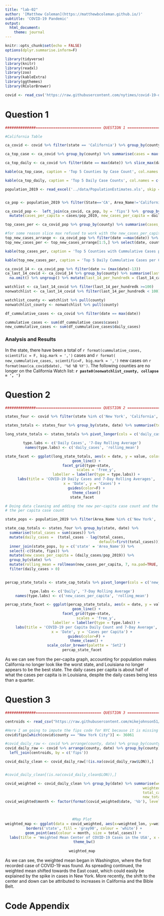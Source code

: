 ```yaml
---
title: "lab-02"
author: '[Matthew Coleman](https://matthewbcoleman.github.io/)'
subtitle: 'COVID-19 Pandemic'
output: 
  html_document:
    theme: journal
---
```


```r
knitr::opts_chunk$set(echo = FALSE)
options(dplyr.summarise.inform=F) 
```

```r
library(tidyverse)
library(knitr)
library(readxl)
library(zoo)
library(kableExtra)
library(ggthemes)
library(RColorBrewer)
```

```r
covid <- read_csv('https://raw.githubusercontent.com/nytimes/covid-19-data/master/us-counties.csv')
```

# Question 1

```r



##############============================== QUESTION 1 ==============================##############

#California Table 

ca_covid <- covid %>% filter(state == 'California') %>% group_by(county) %>% arrange(date, .by_group = TRUE ) %>% mutate(daily_cases =  (cases - lag(cases, default=first(cases)))) %>% ungroup()
```

```r
ca_top_case <- ca_covid %>% group_by(county) %>% summarise(cases = max(cases)) %>% ungroup() %>% slice_max(cases,n=5)

ca_top_daily <- ca_covid %>% filter(date == max(date)) %>% slice_max(daily_cases, n=5) %>% select(date, county, daily_cases)

kable(ca_top_case, caption = 'Top 5 Counties by Case Count', col.names = c('County', 'Total Cases'), align = 'l', format.args = list(big.mark = ',')) %>% kable_styling()

kable(ca_top_daily, caption = 'Top 5 Daily Case Counts', col.names = c('Date', 'County', 'Daily Cases'), align = 'l', format.args = list(big.mark = ',')) %>% kable_styling()
```

```r
population_2019 <- read_excel('../data/PopulationEstimates.xls', skip = 2) %>% select(State, Area_Name, fips = FIPStxt, pop_2019 = POP_ESTIMATE_2019)


ca_pop <- population_2019 %>% filter(State=='CA', Area_Name!='California')

ca_covid_pop <-  left_join(ca_covid, ca_pop, by = 'fips') %>%  group_by(county) %>% 
  mutate(cases_per_capita = cases/pop_2019, new_cases_per_capita = daily_cases/pop_2019)

```

```r
top_cases_per <- ca_covid_pop %>% group_by(county) %>% summarise(cases_per_capita = max(cases_per_capita)) %>% slice_max(cases_per_capita, n= 5)
```

```r
#for some reason slice max refused to work with the new_cases_per_capita column after working with all the other columns so I had to do the brute force way 
top_new_cases_arrange <- ca_covid_pop %>% filter(date ==max(date)) %>% arrange(-new_cases_per_capita)
top_new_cases_per <- top_new_cases_arrange[1:5,] %>% select(date, county, new_cases_per_capita)

```

```r
kable(top_cases_per, caption = 'Top 5 Counties with Cummulative Cases per Capita', col.names = c('County', 'Cummulative Cases per Capita'), align = 'l', format.args = list(big.mark = ',')) %>% kable_styling()

kable(top_new_cases_per, caption = 'Top 5 Daily Cummulative Cases per Capita', col.names = c('Date', 'County', 'Daily Cases per Capita'), align = 'l', format.args = list(big.mark = ',')) %>% kable_styling()
```


```r
ca_covid_14 <- ca_covid_pop %>% filter(date >= (max(date)-13))
ca_last_14_covid <- ca_covid_14 %>% group_by(county) %>% summarise(last_14_cases = sum(daily_cases), pop_2019 = mean(pop_2019)) %>%
  na.omit() %>% ungroup() %>% mutate(last_14_per_hundredk = (last_14_cases/pop_2019)*100000)

watchlist <- ca_last_14_covid %>% filter(last_14_per_hundredk >=100)
nonwatchlist <- ca_last_14_covid %>% filter(last_14_per_hundredk < 100)

watchlist_county <- watchlist %>% pull(county)
nonwatchlist_county <- nonwatchlist %>% pull(county)
```

```r
df_cummulative_cases <- ca_covid %>% filter(date == max(date)) 

cummulative_cases <- sum(df_cummulative_cases$cases)
new_cummulative_cases <- sum(df_cummulative_cases$daily_cases)
```

### Analysis and Results 

In the state, there have been a total of  `r format(cummulative_cases, scientific = F, big.mark = ',')` cases and `r format( new_cummulative_cases, scientific=F, big.mark = ',')` new cases on `r format(max(ca_covid$date), '%d %B %Y')`. The following counties are no longer on the California Watch list:  **`r paste0(nonwatchlist_county, collapse = ', ')`**

# Question 2

```r



##############============================== QUESTION 2 ==============================##############

states_four <- covid %>% filter(state %in% c('New York', 'California', 'Louisiana', 'Florida'))
```

```r
states_totals <- states_four %>% group_by(state, date) %>% summarise(total_cases = sum(cases)) %>% mutate(daily_cases =  (total_cases - lag(total_cases, default=first(total_cases)))) %>% group_by(state) %>% mutate(rolling_mean = rollmean(daily_cases, 7, na.pad=TRUE, align = 'right')) %>% filter(daily_cases > 0)
```

<center>
```r
long_state_totals <- states_totals %>% pivot_longer(cols = c('daily_cases', 'rolling_mean'), names_to = 'type')

type.labs <- c('Daily Cases', '7-Day Rolling Average')
names(type.labs) <- c('daily_cases', 'rolling_mean')

state_facet <- ggplot(long_state_totals, aes(x = date, y = value, color = state)) +
    geom_line() +
    facet_grid(type~state,
             scales = 'free_y',
             labeller = labeller(type = type.labs)) +
    labs(title = 'COVID-19 Daily Cases and 7-Day Rolling Averages',
         x = 'Date', y = 'Cases') +
    guides(color=F) +
    theme_clean()
state_facet
```

</center>

```r
# Doing data cleaning and adding the new per-capita case count and the 7 day average of 
# the per capita case count 

state_pops <- population_2019 %>% filter(Area_Name %in% c('New York', 'California', 'Louisiana', 'Florida') )

state_cap_totals <- states_four %>% group_by(state, date) %>%
  summarise(total_cases = sum(cases)) %>% 
  mutate(daily_cases =  (total_cases - lag(total_cases, 
                                           default=first(total_cases)))) %>%
  inner_join(state_pops, by = c('state' = 'Area_Name')) %>% 
  select(-c(State, fips)) %>%  
  mutate(new_cases_per_capita = (daily_cases/pop_2019)) %>% 
  group_by(state) %>% 
  mutate(rolling_mean = rollmean(new_cases_per_capita, 7, na.pad=TRUE, align = 'right')) %>%
  filter(daily_cases > 0)
  
```

<center>
```r
percap_state_totals <- state_cap_totals %>% pivot_longer(cols = c('new_cases_per_capita', 'rolling_mean'), names_to = 'type')

type.labs <- c('Daily', '7-Day Rolling Average')
names(type.labs) <- c('new_cases_per_capita', 'rolling_mean')

percap_state_facet <- ggplot(percap_state_totals, aes(x = date, y = value, color = state)) +
    geom_line() +
    facet_grid(type~state,
             scales = 'free_y',
             labeller = labeller(type = type.labs)) +
    labs(title = 'COVID-19 per Capita Daily Count and 7-Day Average',
         x = 'Date', y = 'Cases per Capita') +
    guides(color=F) +
    theme_clean() +
    scale_color_brewer(palette = 'Set2')
percap_state_facet
```
</center>

As we can see from the per-capita graph, accounting for population makes California no longer look like the worst state, and Louisiana no longer appears to be the best state. The daily cases per capita is about half of what the cases per capita is in Louisiana, despite the daily cases being less than a quarter.

# Question 3

```r



##############============================== QUESTION 3 ==============================##############

centroids <- read_csv("https://raw.githubusercontent.com/mikejohnson51/spds/master/docs/data/county-centroids.csv") 

#Here I am going to impute the fips code for NYC because it is missing from the data, and NYC accounted for a large number of the cases so it is relevant to include. 
covid$fips[which(covid$county == "New York City")] <- 36061
```

```r
#covid_daily_raw <- covid %>% arrange(county, date) %>% group_by(county) %>% mutate(new_cases = c(first(cases), diff(cases))) %>% left_join(centroids, by = c('fips')) 
covid_daily_raw <- covid %>% arrange(county, date) %>% group_by(county) %>% mutate(new_cases = c(first(cases), diff(cases))) %>% 
  left_join(centroids, by = c('fips'))

covid_daily_clean <- covid_daily_raw[!(is.na(covid_daily_raw$LON)),]


#covid_daily_clean[(is.na(covid_daily_clean$LON)),]
```

```r
covid_weighted <- covid_daily_clean %>% group_by(date) %>% summarise(weighted_lon = sum(LON*cases, na.rm = T)/sum(cases, na.rm = T), 
                                                               weighted_lat = sum(LAT*cases, na.rm = T)/sum(cases, na.rm = T), 
                                                               total_cases = sum(cases, na.rm = T),
                                                               new_totals = sum(new_cases, na.rm = T)) %>% ungroup()
covid_weighted$month <- factor(format(covid_weighted$date, '%b'), levels = month.abb)

                                                               
```

<center>
```r
#Map Plot
weighted_map <- ggplot(data = covid_weighted, aes(x=weighted_lon, y=weighted_lat)) + 
  borders('state', fill = 'gray90', colour = 'white') +
  geom_point(aes(colour = month, size = total_cases)) + 
  labs(title = 'Weighted Mean Center of COVID-19 Cases in the USA', x = 'Longitude', y = 'Latitude', size = 'Total Cases', colour = 'Month') + 
  theme_bw()
  
weighted_map
```
</center>

As we can see, the weighted mean began in Washington, where the first recorded case of COVID-19 was found. As spreading continued, the weighted mean shifted towards the East coast, which could easily be explained by the spike in cases in New York. More recently, the shift to the center and down can be attributed to increases in California and the Bible Belt.

# Code Appendix


```r

```

